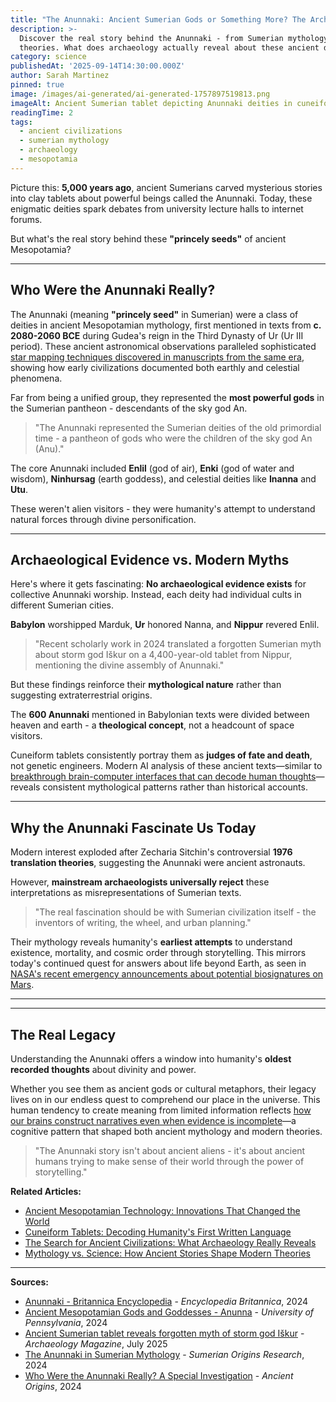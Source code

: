 ```yaml
---
title: "The Anunnaki: Ancient Sumerian Gods or Something More? The Archaeological Truth"
description: >-
  Discover the real story behind the Anunnaki - from Sumerian mythology to modern
  theories. What does archaeology actually reveal about these ancient deities?
category: science
publishedAt: '2025-09-14T14:30:00.000Z'
author: Sarah Martinez
pinned: true
image: /images/ai-generated/ai-generated-1757897519813.png
imageAlt: Ancient Sumerian tablet depicting Anunnaki deities in cuneiform script with astronomical symbols
readingTime: 2
tags:
  - ancient civilizations
  - sumerian mythology
  - archaeology
  - mesopotamia
---
```


Picture this: **5,000 years ago**, ancient Sumerians carved mysterious stories into clay tablets about powerful beings called the Anunnaki. Today, these enigmatic deities spark debates from university lecture halls to internet forums.

But what's the real story behind these **"princely seeds"** of ancient Mesopotamia?

---

## Who Were the Anunnaki Really?

The Anunnaki (meaning **"princely seed"** in Sumerian) were a class of deities in ancient Mesopotamian mythology, first mentioned in texts from **c. 2080-2060 BCE** during Gudea's reign in the Third Dynasty of Ur (Ur III period). These ancient astronomical observations paralleled sophisticated [star mapping techniques discovered in manuscripts from the same era](../space/500-year-old-manuscript-reveals-ancient-astronomy-knowledge), showing how early civilizations documented both earthly and celestial phenomena.

Far from being a unified group, they represented the **most powerful gods** in the Sumerian pantheon - descendants of the sky god An.

> "The Anunnaki represented the Sumerian deities of the old primordial time - a pantheon of gods who were the children of the sky god An (Anu)."

The core Anunnaki included **Enlil** (god of air), **Enki** (god of water and wisdom), **Ninhursag** (earth goddess), and celestial deities like **Inanna** and **Utu**.

These weren't alien visitors - they were humanity's attempt to understand natural forces through divine personification.

---

## Archaeological Evidence vs. Modern Myths

Here's where it gets fascinating: **No archaeological evidence exists** for collective Anunnaki worship. Instead, each deity had individual cults in different Sumerian cities.

**Babylon** worshipped Marduk, **Ur** honored Nanna, and **Nippur** revered Enlil.

> "Recent scholarly work in 2024 translated a forgotten Sumerian myth about storm god Iškur on a 4,400-year-old tablet from Nippur, mentioning the divine assembly of Anunnaki."

But these findings reinforce their **mythological nature** rather than suggesting extraterrestrial origins.

The **600 Anunnaki** mentioned in Babylonian texts were divided between heaven and earth - a **theological concept**, not a headcount of space visitors.

Cuneiform tablets consistently portray them as **judges of fate and death**, not genetic engineers. Modern AI analysis of these ancient texts—similar to [breakthrough brain-computer interfaces that can decode human thoughts](../technology/ucla-brain-chip-paralyzed-patients-4x-faster)—reveals consistent mythological patterns rather than historical accounts.

---

## Why the Anunnaki Fascinate Us Today

Modern interest exploded after Zecharia Sitchin's controversial **1976 translation theories**, suggesting the Anunnaki were ancient astronauts.

However, **mainstream archaeologists universally reject** these interpretations as misrepresentations of Sumerian texts.

> "The real fascination should be with Sumerian civilization itself - the inventors of writing, the wheel, and urban planning."

Their mythology reveals humanity's **earliest attempts** to understand existence, mortality, and cosmic order through storytelling. This mirrors today's continued quest for answers about life beyond Earth, as seen in [NASA's recent emergency announcements about potential biosignatures on Mars](../space/nasa-mars-emergency-discovery-biosignature).

---

---

## The Real Legacy

Understanding the Anunnaki offers a window into humanity's **oldest recorded thoughts** about divinity and power.

Whether you see them as ancient gods or cultural metaphors, their legacy lives on in our endless quest to comprehend our place in the universe. This human tendency to create meaning from limited information reflects [how our brains construct narratives even when evidence is incomplete](../psychology/your-brain-lies-to-you-cognitive-biases-2025)—a cognitive pattern that shaped both ancient mythology and modern theories.

> "The Anunnaki story isn't about ancient aliens - it's about ancient humans trying to make sense of their world through the power of storytelling."

**Related Articles:**
- [Ancient Mesopotamian Technology: Innovations That Changed the World](../technology/mesopotamian-innovations-modern-world)
- [Cuneiform Tablets: Decoding Humanity's First Written Language](../science/cuneiform-tablets-first-writing)
- [The Search for Ancient Civilizations: What Archaeology Really Reveals](../science/ancient-civilizations-archaeological-truth)
- [Mythology vs. Science: How Ancient Stories Shape Modern Theories](../psychology/mythology-science-modern-theories)

---

**Sources:**

- [Anunnaki - Britannica Encyclopedia](https://www.britannica.com/topic/Anunnaki) - *Encyclopedia Britannica*, 2024
- [Ancient Mesopotamian Gods and Goddesses - Anunna](https://oracc.museum.upenn.edu/amgg/listofdeities/anunna/) - *University of Pennsylvania*, 2024
- [Ancient Sumerian tablet reveals forgotten myth of storm god Iškur](https://archaeologymag.com/2025/07/forgotten-sumerian-myth-of-storm-god-iskur/) - *Archaeology Magazine*, July 2025
- [The Anunnaki in Sumerian Mythology](https://www.sumerianorigins.com/post/the-anunnaki-in-sumerian-mythology-gods-origin-history) - *Sumerian Origins Research*, 2024
- [Who Were the Anunnaki Really? A Special Investigation](https://www.ancient-origins.net/news-history-archaeology-myths-legends/anunnaki-true-identity-0021887) - *Ancient Origins*, 2024
